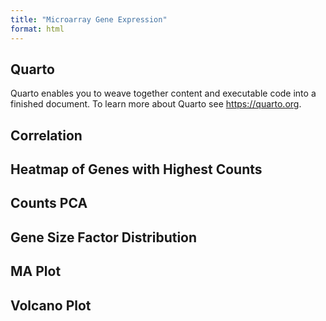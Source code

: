 ```yaml
---
title: "Microarray Gene Expression"
format: html
---
```


## Quarto

Quarto enables you to weave together content and executable code into a finished document. To learn more about Quarto see <https://quarto.org>.

## Correlation

## Heatmap of Genes with Highest Counts

## Counts PCA

## Gene Size Factor Distribution

## MA Plot

## Volcano Plot
